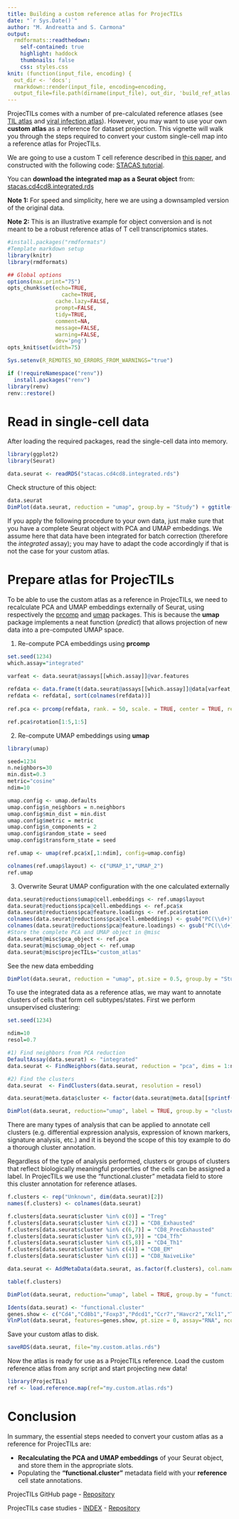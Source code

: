```yaml
---
title: Building a custom reference atlas for ProjecTILs
date: "`r Sys.Date()`"
author: "M. Andreatta and S. Carmona"
output:
  rmdformats::readthedown:
    self-contained: true
    highlight: haddock
    thumbnails: false
    css: styles.css
knit: (function(input_file, encoding) {
  out_dir <- 'docs';
  rmarkdown::render(input_file, encoding=encoding,
  output_file=file.path(dirname(input_file), out_dir, 'build_ref_atlas.html'))})
---
```


ProjecTILs comes with a number of pre-calculated reference atlases (see [TIL atlas](https://doi.org/10.6084/m9.figshare.12478571) and [viral infection atlas](https://doi.org/10.6084/m9.figshare.12489518)). However, you may want to use your own **custom atlas** as a reference for dataset projection. This vignette will walk you through the steps required to convert your custom single-cell map into a reference atlas for ProjecTILs. 

We are going to use a custom T cell reference described in [this paper](https://academic.oup.com/bioinformatics/advance-article/doi/10.1093/bioinformatics/btaa755/5897412), and constructed with the following code: [STACAS tutorial](https://carmonalab.github.io/STACAS/tutorial.html). 

You can **download the integrated map as a Seurat object** from: [stacas.cd4cd8.integrated.rds](https://drive.switch.ch/index.php/s/YkF4hLssiZcM6EX)

**Note 1:**  For speed and simplicity, here we are using a downsampled version of the original data.

**Note 2:**  This is an illustrative example for object conversion and is not meant to be a robust reference atlas of T cell transcriptomics states.

```r
#install.packages("rmdformats")
#Template markdown setup
library(knitr)
library(rmdformats)

## Global options
options(max.print="75")
opts_chunk$set(echo=TRUE,
	             cache=TRUE,
               cache.lazy=FALSE,
               prompt=FALSE,
               tidy=TRUE,
               comment=NA,
               message=FALSE,
               warning=FALSE,
               dev='png')
opts_knit$set(width=75)

```


```r
Sys.setenv(R_REMOTES_NO_ERRORS_FROM_WARNINGS="true")

if (!requireNamespace("renv")) 
  install.packages("renv")
library(renv)
renv::restore()
```

# Read in single-cell data

After loading the required packages, read the single-cell data into memory.

```r
library(ggplot2)
library(Seurat)
```

```r
data.seurat <- readRDS("stacas.cd4cd8.integrated.rds")
```

Check structure of this object:
```r
data.seurat
DimPlot(data.seurat, reduction = "umap", group.by = "Study") + ggtitle("UMAP by sample")
```

If you apply the following procedure to your own data, just make sure that you have a complete Seurat object with PCA and UMAP embeddings. We assume here that data have been integrated for batch correction (therefore the *integrated* assay); you may have to adapt the code accordingly if that is not the case for your custom atlas.

# Prepare atlas for ProjecTILs

To be able to use the custom atlas as a reference in ProjecTILs, we need to recalculate PCA and UMAP embeddings externally of Seurat, using respectively the [prcomp](https://stat.ethz.ch/R-manual/R-patched/library/stats/html/prcomp.html) and [umap](https://cran.r-project.org/web/packages/umap/vignettes/umap.html) packages. This is because the **umap** package implements a neat function (*predict*) that allows projection of new data into a pre-computed UMAP space.

1) Re-compute PCA embeddings using **prcomp**
```r

set.seed(1234)
which.assay="integrated"

varfeat <- data.seurat@assays[[which.assay]]@var.features
  
refdata <- data.frame(t(data.seurat@assays[[which.assay]]@data[varfeat,]))
refdata <- refdata[, sort(colnames(refdata))]
  
ref.pca <- prcomp(refdata, rank. = 50, scale. = TRUE, center = TRUE, retx=TRUE)

ref.pca$rotation[1:5,1:5]
```

2) Re-compute UMAP embeddings using **umap**
```r
library(umap)

seed=1234
n.neighbors=30
min.dist=0.3
metric="cosine"
ndim=10

umap.config <- umap.defaults
umap.config$n_neighbors = n.neighbors
umap.config$min_dist = min.dist
umap.config$metric = metric
umap.config$n_components = 2
umap.config$random_state = seed
umap.config$transform_state = seed

ref.umap <- umap(ref.pca$x[,1:ndim], config=umap.config)

colnames(ref.umap$layout) <- c("UMAP_1","UMAP_2")
ref.umap
```


3) Overwrite Seurat UMAP configuration with the one calculated externally
```r
data.seurat@reductions$umap@cell.embeddings <- ref.umap$layout
data.seurat@reductions$pca@cell.embeddings <- ref.pca$x
data.seurat@reductions$pca@feature.loadings <- ref.pca$rotation
colnames(data.seurat@reductions$pca@cell.embeddings) <- gsub("PC(\\d+)", "PC_\\1", colnames(ref.pca$x), perl=TRUE)
colnames(data.seurat@reductions$pca@feature.loadings) <- gsub("PC(\\d+)", "PC_\\1", colnames(ref.pca$rotation), perl=TRUE)
#Store the complete PCA and UMAP object in @misc
data.seurat@misc$pca_object <- ref.pca
data.seurat@misc$umap_object <- ref.umap
data.seurat@misc$projecTILs="custom_atlas"
```

See the new data embedding
```r
DimPlot(data.seurat, reduction = "umap", pt.size = 0.5, group.by = "Study") + ggtitle("UMAP by sample")
```

To use the integrated data as a reference atlas, we may want to annotate clusters of cells that form cell subtypes/states. First we perform unsupervised clustering:
```r
set.seed(1234)

ndim=10
resol=0.7

#1) Find neighbors from PCA reduction
DefaultAssay(data.seurat) <- "integrated"
data.seurat <- FindNeighbors(data.seurat, reduction = "pca", dims = 1:ndim, k.param = 30)

#2) Find the clusters
data.seurat  <- FindClusters(data.seurat, resolution = resol)

data.seurat@meta.data$cluster <- factor(data.seurat@meta.data[[sprintf("%s_snn_res.%s",which.assay,resol)]])

DimPlot(data.seurat, reduction="umap", label = TRUE, group.by = "cluster")
```


There are many types of analysis that can be applied to annotate cell clusters (e.g. differential expression analysis, expression of known markers, signature analysis, etc.) and it is beyond the scope of this toy example to do a thorough cluster annotation. 

Regardless of the type of analysis performed, clusters or groups of clusters that reflect biologically meaningful properties of the cells can be assigned a label. In ProjecTILs we use the "functional.cluster" metadata field to store this cluster annotation for reference atlases.
```r
f.clusters <- rep("Unknown", dim(data.seurat)[2])
names(f.clusters) <- colnames(data.seurat)

f.clusters[data.seurat$cluster %in% c(0)] = "Treg"
f.clusters[data.seurat$cluster %in% c(2)] = "CD8_Exhausted"
f.clusters[data.seurat$cluster %in% c(6,7)] = "CD8_PrecExhausted"
f.clusters[data.seurat$cluster %in% c(3,9)] = "CD4_Tfh"
f.clusters[data.seurat$cluster %in% c(5,8)] = "CD4_Th1"
f.clusters[data.seurat$cluster %in% c(4)] = "CD8_EM"
f.clusters[data.seurat$cluster %in% c(1)] = "CD8_NaiveLike"

data.seurat <- AddMetaData(data.seurat, as.factor(f.clusters), col.name = "functional.cluster")

table(f.clusters)

DimPlot(data.seurat, reduction="umap", label = TRUE, group.by = "functional.cluster")
```

```r
Idents(data.seurat) <- "functional.cluster"
genes.show <- c("Cd4","Cd8b1","Foxp3","Pdcd1","Ccr7","Havcr2","Xcl1","Tox","Gzmk")
VlnPlot(data.seurat, features=genes.show, pt.size = 0, assay="RNA", ncol=3)
```

Save your custom atlas to disk.
```r
saveRDS(data.seurat, file="my.custom.atlas.rds")
```

Now the atlas is ready for use as a ProjecTILs reference. Load the custom reference atlas from any script and start projecting new data!
```r
library(ProjecTILs)
ref <- load.reference.map(ref="my.custom.atlas.rds")
```

# Conclusion

In summary, the essential steps needed to convert your custom atlas as a reference for ProjecTILs are:

* **Recalculating the PCA and UMAP embeddings** of your Seurat object, and store them in the appropriate slots.
* Populating the **"functional.cluster"** metadata field with your **reference** cell state annotations.

ProjecTILs GitHub page - [Repository](https://github.com/carmonalab/ProjecTILs)

ProjecTILs case studies - [INDEX](https://carmonalab.github.io/ProjecTILs_CaseStudies/) - [Repository](https://github.com/carmonalab/ProjecTILs_CaseStudies)
